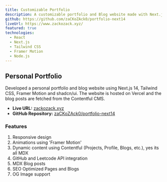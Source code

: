 ```yaml
---
title: Customizable Portfolio
description: A customizable portfolio and Blog website made with Next.js 14, Tailwind CSS, Framer Motion and shadcn/ui.
github: https://github.com/zaCKoZAck0/portfolio-next14
liveUrl: https://www.zackozack.xyz/
featured: true
technologies:
  - React
  - Next.js
  - Tailwind CSS
  - Framer Motion
  - Node.js
---
```


## Personal Portfolio

Developed a personal portfolio and blog website using Next.js 14, Tailwind CSS, Framer Motion and shadcn/ui. The website is hosted on Vercel and the blog posts are fetched from the Contentful CMS.

- **Live URL:** [zackozack.xyz](https://www.zackozack.xyz/)
- **GitHub Repository:** [zaCKoZAck0/portfolio-next14](https://github.com/zaCKoZAck0/portfolio-next14)

### Features

1. Responsive design
2. Animations using 'Framer Motion'
3. Dynamic content using Contentful (Projects, Profile, Blogs, etc.), yes its all MDX
4. GitHub and Leetcode API integration
5. MDX Blog posts
6. SEO Optimized Pages and Blogs
7. OG Image support
